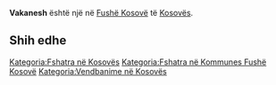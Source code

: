 {{Fshat në 
 | Emri                = Vakanesh
 | EmriAlt                = 
 | NAME_SHORT_FORM=      
 | NAME_GENERIC=      
 | NAME_SORT_NAME_RO=      VAKANESH
 | FULL_NAME_RO = Vakanesh
 | FULL_NAME_ND_RO=Vakanesh
 | SORT_NAME_RG=VAKANESH
 | FULL_NAME_RG=Vakanesh
 | FULL_NAME_ND_RG=Vakanesh
 | SRP_NAME_SHORT_FORM=      
 | SRP_NAME_GENERIC=      
 | SRP_NAME_SORT_NAME_RO=      
 | SRP_FULL_NAME_RO = 
 | SRP_FULL_NAME_ND_RO=
 | SRP_SORT_NAME_RG=
 | SRP_FULL_NAME_RG=
 | SRP_FULL_NAME_ND_RG=
 | Emri (Rasa dhanore) = 
 | Figura              = 
 | Shteti              = Kosovo
 | Komuna              = Fushë Kosovë
 | Kodi postar         = 
 | Sipërfaqja          = 

 | Popullsia           = 

 | Regj. i popullsisë  = 
 | Dend. e popullsisë  = 
 | Faqja zyrtare       = 
 <!--- Koordinatat ----> 
 | Gjerësia            = 42.672222
 | Gjatësia            = 21.504722
 | Lartësia            = 
}}
'''Vakanesh''' është një [[]] në [[Fushë Kosovë]] të [[Kosovës]].

<!-- == Gjeografia == -->
<!-- == Historia == -->
<!-- == Demografia == -->
== Shih edhe ==
{{Komuna Fushë Kosovë}}
{{Kosovo-Administrata-Cung}}

[[Kategoria:Fshatra në Kosovës]]
[[Kategoria:Fshatra në Kommunes Fushë Kosovë]]
[[Kategoria:Vendbanime në Kosovës]]